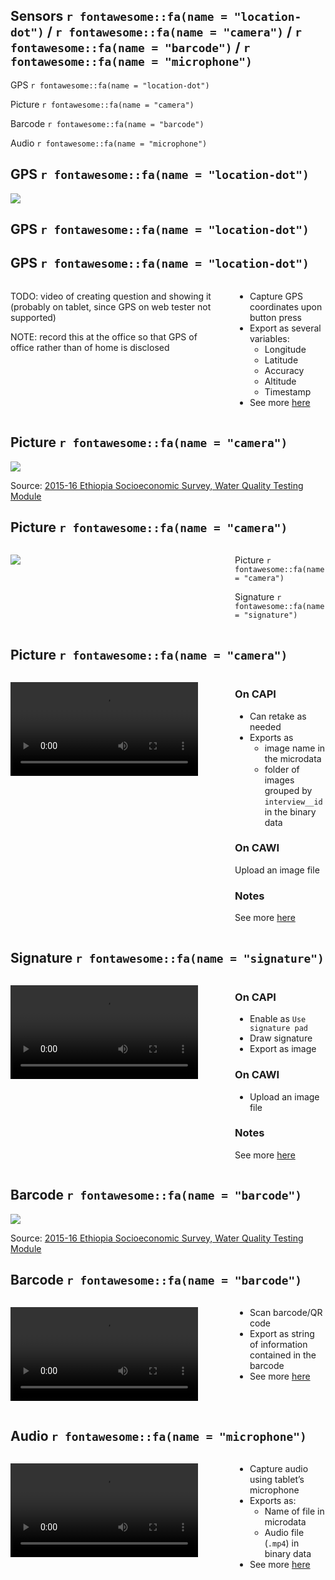 ## Sensors `r fontawesome::fa(name = "location-dot")` / `r fontawesome::fa(name = "camera")` / `r fontawesome::fa(name = "barcode")` / `r fontawesome::fa(name = "microphone")` {.t6}

::: {.box .box-6}
GPS `r fontawesome::fa(name = "location-dot")`
:::

::: {.box .box-6}
Picture `r fontawesome::fa(name = "camera")`
:::

::: {.box .box-6}
Barcode `r fontawesome::fa(name = "barcode")`
:::

::: {.box .box-6}
Audio `r fontawesome::fa(name = "microphone")`
:::

## GPS `r fontawesome::fa(name = "location-dot") `{.t6}

![](assets/sensors/gps_papi_example_1.png){fig-align="center"}

## GPS `r fontawesome::fa(name = "location-dot") `{.t6}

<!-- TODO: demo from question types questionnaire -->

## GPS `r fontawesome::fa(name = "location-dot") `{.t6}

:::: {.columns}

::: {.column width="70%"}
TODO: video of creating question and showing it (probably on tablet, since GPS on web tester not supported)

NOTE: record this at the office so that GPS of office rather than of home is disclosed
:::

::: {.column width="30%"}

- Capture GPS coordinates upon button press
- Export as several variables:
  - Longitude
  - Latitude
  - Accuracy
  - Altitude
  - Timestamp
- See more [here](https://docs.mysurvey.solutions/questionnaire-designer/questions/gps-question/)
:::

::::

## Picture `r fontawesome::fa(name = "camera")` {.t6}

![](assets/sensors/picture_papi_example_1.png){fig-align="center"}

Source: [2015-16 Ethiopia Socioeconomic Survey, Water Quality Testing Module](https://microdata.worldbank.org/index.php/catalog/2783/related-materials)

## Picture `r fontawesome::fa(name = "camera")` {.t6}

:::: {.columns}

::: {.column width="70%"}
![](assets/sensors/picture_options.png){fig-align="center"}
:::

::: {.column width="30%"}

::: {.box .box-6}
Picture `r fontawesome::fa(name = "camera")`
:::

::: {.box .box-6}
Signature `r fontawesome::fa(name = "signature")`
:::

:::

::::

## Picture `r fontawesome::fa(name = "camera")` {.t6}

:::: {.columns}

::: {.column width="70%"}

![](assets/sensors/picture.mp4){fig-align="center"}

:::

::: {.column width="30%"}

### On CAPI

- Can retake as needed
- Exports as
  - image name in the microdata
  - folder of images grouped by `interview__id` in the binary data

### On CAWI

Upload an image file

### Notes

See more [here](https://docs.mysurvey.solutions/questionnaire-designer/questions/picture-question/)

:::

::::

## Signature `r fontawesome::fa(name = "signature")` {.t6}

:::: {.columns}

::: {.column width="70%"}

![](assets/sensors/signature.mp4){fig-align="center"}

:::

::: {.column width="30%"}

### On CAPI

- Enable as `Use signature pad`
- Draw signature
- Export as image

### On CAWI

- Upload an image file

### Notes

See more [here](https://docs.mysurvey.solutions/questionnaire-designer/questions/capturing-signatures-with-a-picture-question/)

:::

::::

## Barcode `r fontawesome::fa(name = "barcode")` {.t6}

![](assets/sensors/barcode_papi_example_1.png){fig-align="center"}

Source: [2015-16 Ethiopia Socioeconomic Survey, Water Quality Testing Module](https://microdata.worldbank.org/index.php/catalog/2783/related-materials)

## Barcode `r fontawesome::fa(name = "barcode")` {.t6}

:::: {.columns}

::: {.column width="70%"}
![](assets/sensors/barcode.mp4){fig-align="center"}
:::

::: {.column width="30%"}

- Scan barcode/QR code
- Export as string of information contained in the barcode
- See more [here](https://docs.mysurvey.solutions/questionnaire-designer/questions/barcode-question/)

:::

::::

## Audio `r fontawesome::fa(name = "microphone")` {.t6}

:::: {.columns}

::: {.column width="70%"}
![](assets/sensors/audio.mp4){fig-align="center"}
:::

::: {.column width="30%"}

- Capture audio using tablet's microphone
- Exports as:
  - Name of file in microdata
  - Audio file (`.mp4`) in binary data
- See more [here](https://docs.mysurvey.solutions/questionnaire-designer/questions/audio-question/)

:::

::::

<!-- Documentation: https://docs.mysurvey.solutions/questionnaire-designer/questions/audio-question/ -->

